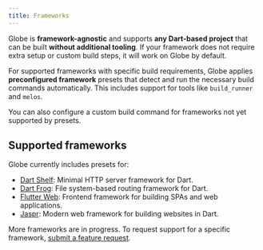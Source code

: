 ```yaml
---
title: Frameworks
---
```


Globe is **framework-agnostic** and supports **any Dart-based project** that can be built **without additional tooling**. If your framework does not require extra setup or custom build steps, it will work on Globe by default.

For supported frameworks with specific build requirements, Globe applies **preconfigured framework** presets that detect and run the necessary build commands automatically. This includes support for tools like `build_runner` and `melos`.

You can also configure a custom build command for frameworks not yet supported by presets.

## Supported frameworks

Globe currently includes presets for:

- [Dart Shelf](/frameworks/shelf-server): Minimal HTTP server framework for Dart.
- [Dart Frog](/frameworks/dart-frog): File system-based routing framework for Dart.
- [Flutter Web](/frameworks/flutter-web): Frontend framework for building SPAs and web applications.
- [Jaspr](/frameworks/jaspr): Modern web framework for building websites in Dart.

More frameworks are in progress. To request support for a specific framework, [submit a feature request](https://invertase.canny.io/globe).
